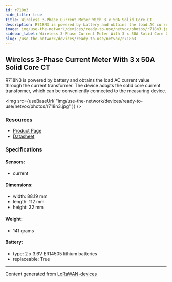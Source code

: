 ```yaml
---
id: r718n3
hide_title: true
title: Wireless 3-Phase Current Meter With 3 x 50A Solid Core CT
description: R718N3 is powered by battery and obtains the load AC current value through the current transformer. The device adopts the solid core current transformer, which can be conveniently connected to the measuring device.
image: img/use-the-network/devices/ready-to-use/netvox/photos/r718n3.jpg
sidebar_label: Wireless 3-Phase Current Meter With 3 x 50A Solid Core CT
slug: /use-the-network/devices/ready-to-use/netvox/r718n3
---
```



## Wireless 3-Phase Current Meter With 3 x 50A Solid Core CT

R718N3 is powered by battery and obtains the load AC current value through the current transformer. The device adopts the solid core current transformer, which can be conveniently connected to the measuring device.

<img
src={useBaseUrl(
"img/use-the-network/devices/ready-to-use/netvox/photos/r718n3.jpg"
)}
/>

### Resources

- [Product Page](http://www.netvox.com.tw/product.asp?pro=R718N3)
- [Datasheet](http://www.netvox.com.tw/um/R718N3/R718N3datasheet.pdf)

### Specifications

#### Sensors:
- current
#### Dimensions:
- width: 88.19 mm
- length: 112 mm
- height: 32 mm
#### Weight: 
- 141 grams
#### Battery: 
- type: 2 x 3.6V ER14505 lithium batteries
- replaceable: True



---
Content generated from [LoRaWAN-devices](https://github.com/TheThingsNetwork/lorawan-devices)